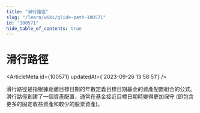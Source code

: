 ```yaml
---
title: "滑行路徑"
slug: "/learn/wiki/glide-path-100571"
id: "100571"
hide_table_of_contents: true
---
```



# 滑行路徑

<ArticleMeta id={100571} updatedAt={'2023-09-26 13:58:51'} />
<div className='border-solid border-b border-t-0 my-4 border-[var(--ifm-color-gray-300)]' />

滑行路徑是指根據距離目標日期的年數定義目標日期基金的資產配置組合的公式。滑行路徑創建了一個資產配置，通常在基金接近目標日期時變得更加保守 (即包含更多的固定收益資產和較少的股票資產)。
